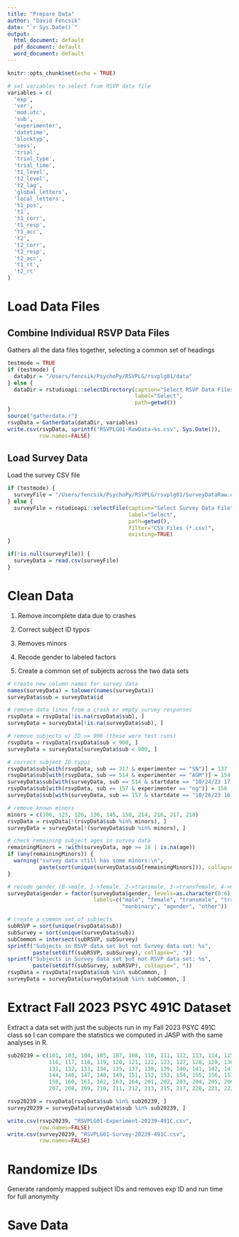```yaml
---
title: "Prepare Data"
author: "David Fencsik"
date: "`r Sys.Date()`"
output:
  html_document: default
  pdf_document: default
  word_document: default
---
```


```r
knitr::opts_chunk$set(echo = TRUE)

# set variables to select from RSVP data file
variables = c(
  'exp',
  'ver',
  'mod.utc',
  'sub',
  'experimenter',
  'datetime',
  'blocktyp',
  'sess',
  'trial',
  'trial_type',
  'trial_time',
  't1_level',
  't2_level',
  't2_lag',
  'global_letters',
  'local_letters',
  't1_pos',
  't1',
  't1_corr',
  't1_resp',
  't1_acc',
  't2',
  't2_corr',
  't2_resp',
  't2_acc',
  't1_rt',
  't2_rt'
)
```

# Load Data Files

## Combine Individual RSVP Data Files

Gathers all the data files together, selecting a common set of headings

```r
testmode = TRUE
if (testmode) {
  dataDir = "/Users/fencsik/PsychoPy/RSVPLG/rsvplg01/data"
} else {
  dataDir = rstudioapi::selectDirectory(caption="Select RSVP Data Files Directory",
                                        label="Select",
                                        path=getwd())
}
source("gatherdata.r")
rsvpData = GatherData(dataDir, variables)
write.csv(rsvpData, sprintf("RSVPLG01-RawData-%s.csv", Sys.Date()),
          row.names=FALSE)
```

## Load Survey Data

Load the survey CSV file

```r
if (testmode) {
  surveyFile = "/Users/fencsik/PsychoPy/RSVPLG/rsvplg01/SurveyDataRaw.csv"
} else {
  surveyFile = rstudioapi::selectFile(caption="Select Survey Data File",
                                      label="Select",
                                      path=getwd(),
                                      filter="CSV Files (*.csv)",
                                      existing=TRUE)
}

if(!is.null(surveyFile)) {
  surveyData = read.csv(surveyFile)
}
```

# Clean Data

1. Remove incomplete data due to crashes

2. Correct subject ID typos

3. Removes minors

4. Recode gender to labeled factors

5. Create a common set of subjects across the two data sets


```r

# create new column names for survey data
names(surveyData) = tolower(names(surveyData))
surveyData$sub = surveyData$id

# remove data lines from a crash or empty survey responses
rsvpData = rsvpData[!is.na(rsvpData$sub), ]
surveyData = surveyData[!is.na(surveyData$sub), ]

# remove subjects w/ ID >= 900 (these were test runs)
rsvpData = rsvpData[rsvpData$sub < 900, ]
surveyData = surveyData[surveyData$sub < 900, ]

# correct subject ID typos
rsvpData$sub[with(rsvpData, sub == 317 & experimenter == "SN")] = 137
rsvpData$sub[with(rsvpData, sub == 514 & experimenter == "AGM")] = 154
surveyData$sub[with(surveyData, sub == 514 & startdate == "10/24/23 17:10")] = 154
rsvpData$sub[with(rsvpData, sub == 157 & experimenter == "ng")] = 156
surveyData$sub[with(surveyData, sub == 157 & startdate == "10/26/23 16:16")] = 156

# remove known minors
minors = c(106, 125, 126, 136, 145, 150, 214, 216, 217, 218)
rsvpData = rsvpData[!(rsvpData$sub %in% minors), ]
surveyData = surveyData[!(surveyData$sub %in% minors), ]

# check remaining subject ages in survey data
remainingMinors = !with(surveyData, age >= 18 | is.na(age))
if (any(remainingMinors)) {
  warning("survey data still has some minors:\n",
          paste(sort(unique(surveyData$sub[remainingMinors])), collapse=", "))
}

# recode gender (0->male, 1->female, 2->transmale, 3->transfemale, 4->nonbinary, 5->agender, 6->other)
surveyData$gender = factor(surveyData$gender, levels=as.character(0:6),
                           labels=c("male", "female", "transmale", "transfemale",
                                    "nonbinary", "agender", "other"))

# create a common set of subjects
subRSVP = sort(unique(rsvpData$sub))
subSurvey = sort(unique(surveyData$sub))
subCommon = intersect(subRSVP, subSurvey)
sprintf("Subjects in RSVP data set but not Survey data set: %s",
        paste(setdiff(subRSVP, subSurvey), collapse=", "))
sprintf("Subjects in Survey data set but not RSVP data set: %s",
        paste(setdiff(subSurvey, subRSVP), collapse=", "))
rsvpData = rsvpData[rsvpData$sub %in% subCommon, ]
surveyData = surveyData[surveyData$sub %in% subCommon, ]
```

# Extract Fall 2023 PSYC 491C Dataset

Extract a data set with just the subjects run in my Fall 2023 PSYC 491C class so I can compare the statistics we computed in JASP with the same analyses in R.

```r
sub20239 = c(101, 103, 104, 105, 107, 108, 110, 111, 112, 113, 114, 115,
             116, 117, 118, 119, 120, 121, 122, 123, 127, 128, 129, 130,
             131, 132, 133, 134, 135, 137, 138, 139, 140, 141, 142, 143,
             144, 146, 147, 148, 149, 151, 152, 153, 154, 155, 156, 157,
             158, 160, 161, 162, 163, 164, 201, 202, 203, 204, 205, 206,
             207, 208, 209, 210, 211, 212, 213, 215, 217, 220, 221, 222)

rsvp20239 = rsvpData[rsvpData$sub %in% sub20239, ]
survey20239 = surveyData[surveyData$sub %in% sub20239, ]

write.csv(rsvp20239, "RSVPLG01-Experiment-20239-491C.csv",
          row.names=FALSE)
write.csv(survey20239, "RSVPLG01-Survey-20239-491C.csv",
          row.names=FALSE)
```

# Randomize IDs

Generate randomly mapped subject IDs and removes exp ID and run time for full anonymity

# Save Data